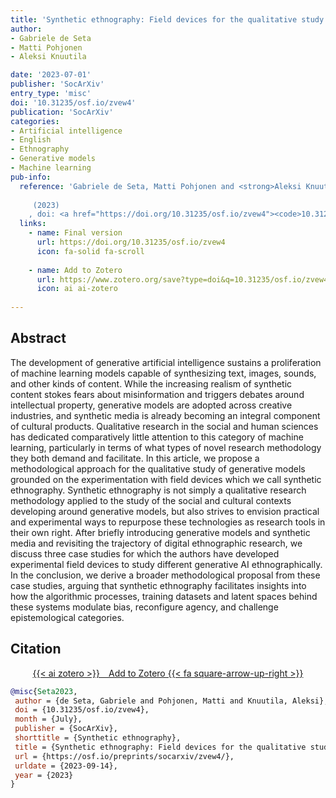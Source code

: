 ```yaml
---
title: 'Synthetic ethnography: Field devices for the qualitative study of generative models'
author: 
- Gabriele de Seta
- Matti Pohjonen
- Aleksi Knuutila

date: '2023-07-01'
publisher: 'SocArXiv'
entry_type: 'misc'
doi: '10.31235/osf.io/zvew4'
publication: 'SocArXiv'
categories:
- Artificial intelligence
- English
- Ethnography
- Generative models
- Machine learning
pub-info:
  reference: 'Gabriele de Seta, Matti Pohjonen and <strong>Aleksi Knuutila</strong>, “Synthetic ethnography: Field devices for the qualitative study of generative models,” <em>SocArXiv</em>
    
     (2023)
    , doi: <a href="https://doi.org/10.31235/osf.io/zvew4"><code>10.31235/osf.io/zvew4</code></a>'
  links:
    - name: Final version
      url: https://doi.org/10.31235/osf.io/zvew4
      icon: fa-solid fa-scroll
    
    - name: Add to Zotero
      url: https://www.zotero.org/save?type=doi&q=10.31235/osf.io/zvew4
      icon: ai ai-zotero
    
---
```




## Abstract

The development of generative artificial intelligence sustains a proliferation of machine learning models capable of synthesizing text, images, sounds, and other kinds of content. While the increasing realism of synthetic content stokes fears about misinformation and triggers debates around intellectual property, generative models are adopted across creative industries, and synthetic media is already becoming an integral component of cultural products. Qualitative research in the social and human sciences has dedicated comparatively little attention to this category of machine learning, particularly in terms of what types of novel research methodology they both demand and facilitate. In this article, we propose a methodological approach for the qualitative study of generative models grounded on the experimentation with field devices which we call synthetic ethnography. Synthetic ethnography is not simply a qualitative research methodology applied to the study of the social and cultural contexts developing around generative models, but also strives to envision practical and experimental ways to repurpose these technologies as research tools in their own right. After briefly introducing generative models and synthetic media and revisiting the trajectory of digital ethnographic research, we discuss three case studies for which the authors have developed experimental field devices to study different generative AI ethnographically. In the conclusion, we derive a broader methodological proposal from these case studies, arguing that synthetic ethnography facilitates insights into how the algorithmic processes, training datasets and latent spaces behind these systems modulate bias, reconfigure agency, and challenge epistemological categories.



## Citation



<p class="buttons" style="text-align:center;">
<a class="btn btn-danger" target="_blank" href="https://www.zotero.org/save?type=doi&q=10.31235/osf.io/zvew4">{{< ai zotero >}}&emsp;Add to Zotero {{< fa square-arrow-up-right >}}</a>
</p>



```bibtex
@misc{Seta2023,
 author = {de Seta, Gabriele and Pohjonen, Matti and Knuutila, Aleksi},
 doi = {10.31235/osf.io/zvew4},
 month = {July},
 publisher = {SocArXiv},
 shorttitle = {Synthetic ethnography},
 title = {Synthetic ethnography: Field devices for the qualitative study of generative models},
 url = {https://osf.io/preprints/socarxiv/zvew4/},
 urldate = {2023-09-14},
 year = {2023}
}

```